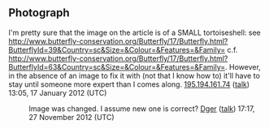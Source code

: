 <article id="8063038" title=Talk:Large tortoiseshell>
	<talkpage id="8063038" title="Talk:Large tortoiseshell">
{{WikiProject Lepidoptera|class=Stub|importance=Low}}

== Photograph ==

I'm pretty sure that the image on the article is of a SMALL tortoiseshell: see http://www.butterfly-conservation.org/Butterfly/17/Butterfly.html?ButterflyId=39&amp;Country=sc&amp;Size=&amp;Colour=&amp;Features=&amp;Family= c.f. http://www.butterfly-conservation.org/Butterfly/17/Butterfly.html?ButterflyId=63&amp;Country=sc&amp;Size=&amp;Colour=&amp;Features=&amp;Family=. However, in the absence of an image to fix it with (not that I know how to) it'll have to stay until someone more expert than I comes along. [[Special:Contributions/195.194.161.74|195.194.161.74]] ([[User talk:195.194.161.74|talk]]) 13:05, 17 January 2012 (UTC)

:Image was changed. I assume new one is correct? [[User:Dger|Dger]] ([[User talk:Dger|talk]]) 17:17, 27 November 2012 (UTC)
	</talkpage>
</article>